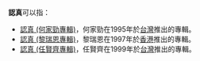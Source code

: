 '''認真'''可以指：

*[[認真_(何家勁專輯)|認真 (何家勁專輯)]]，何家勁在1995年於[[台灣|台灣]]推出的專輯。
*[[認真_(黎瑞恩專輯)|認真 (黎瑞恩專輯)]]，黎瑞恩在1997年於[[香港|香港]]推出的專輯。
*[[認真_(任賢齊專輯)|認真 (任賢齊專輯)]]，任賢齊在1999年於[[台灣|台灣]]推出的專輯。
{{disambig|Cat=二字消歧義|R}}
